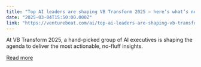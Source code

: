 ```yaml
---
title: "Top AI leaders are shaping VB Transform 2025 — here’s what’s next for enterprise AI"
date: "2025-03-04T15:50:00.000Z"
link: "https://venturebeat.com/ai/top-ai-leaders-are-shaping-vb-transform-2025-heres-whats-next-for-enterprise-ai/"
---
```


At VB Transform 2025, a hand-picked group of AI executives is shaping the agenda to deliver the most actionable, no-fluff insights.

[Read more](https://venturebeat.com/ai/top-ai-leaders-are-shaping-vb-transform-2025-heres-whats-next-for-enterprise-ai/)
